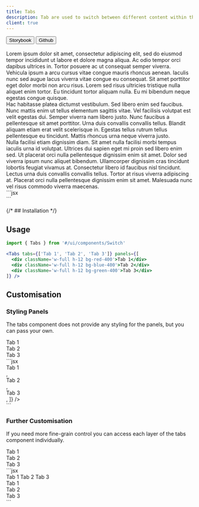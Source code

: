 ```yaml
---
title: Tabs
description: Tab are used to switch between different content within the same context
client: true
---
```



<div className='not-prose flex gap-2'>
  <Button variant='outline' size='xs'>
    Storybook
  </Button>
  <Button href='https://github.com/skyward-digital/sky-ui/tree/main/ui/components/Tabs' variant='outline' size='xs'>
    Github
  </Button>
</div>

<br />

<CodePreview client:load>
  <Tabs tabs={['Tab 1', 'Tab 2', 'Tab 3']} slot='preview' client:load>
    <div className='py-1.5 px-2' slot='1'>
      Lorem ipsum dolor sit amet, consectetur adipiscing elit, sed do eiusmod tempor incididunt ut labore et dolore
      magna aliqua. Ac odio tempor orci dapibus ultrices in. Tortor posuere ac ut consequat semper viverra. Vehicula
      ipsum a arcu cursus vitae congue mauris rhoncus aenean. Iaculis nunc sed augue lacus viverra vitae congue eu
      consequat. Sit amet porttitor eget dolor morbi non arcu risus. Lorem sed risus ultricies tristique nulla aliquet
      enim tortor. Eu tincidunt tortor aliquam nulla. Eu mi bibendum neque egestas congue quisque.
    </div>
    <div className='py-1.5 px-2' slot='2'>
      Hac habitasse platea dictumst vestibulum. Sed libero enim sed faucibus. Nunc mattis enim ut tellus elementum
      sagittis vitae. Vel facilisis volutpat est velit egestas dui. Semper viverra nam libero justo. Nunc faucibus a
      pellentesque sit amet porttitor. Urna duis convallis convallis tellus. Blandit aliquam etiam erat velit
      scelerisque in. Egestas tellus rutrum tellus pellentesque eu tincidunt. Mattis rhoncus urna neque viverra justo.
    </div>
    <div className='py-1.5 px-2' slot='3'>
      Nulla facilisi etiam dignissim diam. Sit amet nulla facilisi morbi tempus iaculis urna id volutpat. Ultrices dui
      sapien eget mi proin sed libero enim sed. Ut placerat orci nulla pellentesque dignissim enim sit amet. Dolor sed
      viverra ipsum nunc aliquet bibendum. Ullamcorper dignissim cras tincidunt lobortis feugiat vivamus at. Consectetur
      libero id faucibus nisl tincidunt. Lectus urna duis convallis convallis tellus. Tortor at risus viverra adipiscing
      at. Placerat orci nulla pellentesque dignissim enim sit amet. Malesuada nunc vel risus commodo viverra maecenas.
    </div>
  </Tabs>
  <div slot='code'>
    ```jsx
    <div className='flex w-full space-x-2'>
      <Tabs
        tabs={['Tab 1', 'Tab 2', 'Tab 3']}
        panels={[
          'Lorem ipsum dolor sit amet...',
          'Hac habitasse platea dictumst vestibulum...',
          'Nulla facilisi etiam dignissim diam...',
        ]}
      />
    </div>
    ```
  </div>
</CodePreview>

{/* ## Installation */}

## Usage

```jsx
import { Tabs } from '#/ui/components/Switch'
```

```jsx
<Tabs tabs={['Tab 1', 'Tab 2', 'Tab 3']} panels={[
  <div className='w-full h-12 bg-red-400'>Tab 1</div>
  <div className='w-full h-12 bg-blue-400'>Tab 2</div>
  <div className='w-full h-12 bg-green-400'>Tab 3</div>
]} />
```

## Customisation

### Styling Panels

The tabs component does not provide any styling for the panels, but you can pass your own.

<CodePreview client:load>
  <Tabs tabs={['Tab 1', 'Tab 2', 'Tab 3']} client:load slot='preview'>
    <div className='w-full h-full bg-red-100 rounded border border-red-400 p-4' slot='1'>
      Tab 1
    </div>
    <div className='w-full h-full bg-blue-100 rounded border border-blue-400 p-4' slot='2'>
      Tab 2
    </div>
    <div className='w-full h-full bg-green-100 rounded border border-green-400 p-4' slot='3'>
      Tab 3
    </div>
  </Tabs>
  <div slot='code'>
    ```jsx
    <div className='flex w-full space-x-2'>
      <Tabs
        tabs={['Tab 1', 'Tab 2', 'Tab 3']}
        panels={[
          <div className='w-full h-full bg-red-100 rounded border border-red-400 p-4'>Tab 1</div>,
          <div className='w-full h-full bg-blue-100 rounded border border-blue-400 p-4'>Tab 2</div>,
          <div className='w-full h-full bg-green-100 rounded border border-green-400 p-4'>Tab 3</div>,
        ]}
      />
    </div>
    ```
  </div>
</CodePreview>

### Further Customisation

If you need more fine-grain control you can access each layer of the tabs component individually.

<CodePreview client:load>
  <TabsGranular tabs={['Tab 1', 'Tab 2', 'Tab 3']} client:load slot='preview'>
    <div className='w-full h-full bg-red-100 rounded border border-red-400 p-4' slot='1'>
      Tab 1
    </div>
    <div className='w-full h-full bg-blue-100 rounded border border-blue-400 p-4' slot='2'>
      Tab 2
    </div>
    <div className='w-full h-full bg-green-100 rounded border border-green-400 p-4' slot='3'>
      Tab 3
    </div>
  </TabsGranular>
  <div slot='code'>
    ```jsx
    <div className='flex w-full space-x-2'>
      <TabGroup>
        <TabList className='flex flex-col w-40'>
          <TabTrigger>Tab 1</TabTrigger>
          <TabTrigger>Tab 2</TabTrigger>
          <TabTrigger>Tab 3</TabTrigger>
        </TabList>
        <TabPanels className='flex flex-1'>
          <div className='w-full h-full bg-red-100 rounded border border-red-400 p-4' slot='1'>
            Tab 1
          </div>
          <div className='w-full h-full bg-blue-100 rounded border border-blue-400 p-4' slot='2'>
            Tab 2
          </div>
          <div className='w-full h-full bg-green-100 rounded border border-green-400 p-4' slot='3'>
            Tab 3
          </div>
        </TabPanels>
      </TabGroup>
    </div>
    ```
  </div>
</CodePreview>
